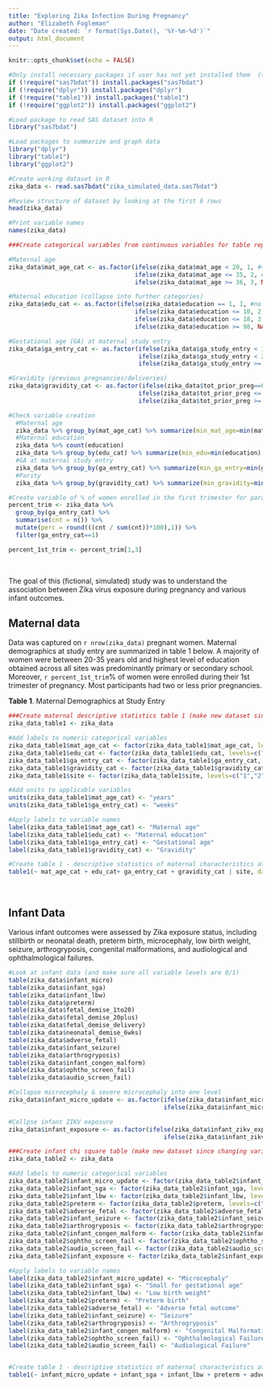 ---
title: "Exploring Zika Infection During Pregnancy"
author: "Elizabeth Fogleman"
date: "Date created: `r format(Sys.Date(), '%Y-%m-%d')`"
output: html_document
---

```{r, setup, include=FALSE}
knitr::opts_chunk$set(echo = FALSE)
```


```{r, load-data, echo=FALSE, include=FALSE}

#Only install necessary packages if user has not yet installed them  (to read in SAS dataset and summarize/graph data)
if (!require("sas7bdat")) install.packages("sas7bdat")
if (!require("dplyr")) install.packages("dplyr")
if (!require("table1")) install.packages("table1")
if (!require("ggplot2")) install.packages("ggplot2")

#Load package to read SAS dataset into R
library("sas7bdat")

#Load packages to summarize and graph data
library("dplyr")
library("table1")
library("ggplot2")

#Create working dataset in R
zika_data <- read.sas7bdat("zika_simulated_data.sas7bdat")

```


```{r, review-data, echo=FALSE, include=FALSE}

#Review structure of dataset by looking at the first 6 rows
head(zika_data)

#Print variable names
names(zika_data)

```


```{r, clean-data, echo=FALSE, include=FALSE}

###Create categorical variables from continuous variables for table reporting

#Maternal age
zika_data$mat_age_cat <- as.factor(ifelse(zika_data$mat_age < 20, 1, #<20 years old
                                   ifelse(zika_data$mat_age <= 35, 2, #20-35 years old
                                   ifelse(zika_data$mat_age >= 36, 3, NA)))) #> 35 years old

#Maternal education (collapse into further categories)
zika_data$edu_cat <- as.factor(ifelse(zika_data$education == 1, 1, #no formal schooling, illiterate
                                   ifelse(zika_data$education <= 10, 2, #primary/secondary (nursery school through 12th grade/GED)
                                   ifelse(zika_data$education <= 18, 3, #university+
                                   ifelse(zika_data$education >= 98, NA, NA))))) #refused, don't know, missing

#Gestational age (GA) at maternal study entry
zika_data$ga_entry_cat <- as.factor(ifelse(zika_data$ga_study_entry < 14, 1, #0-13weeks,6days
                                    ifelse(zika_data$ga_study_entry < 29 , 2, #14-28weeks,6days
                                    ifelse(zika_data$ga_study_entry >= 29, 3, NA)))) #29 weeks or more

#Gravidity (previous pregnancies/deliveries)
zika_data$gravidity_cat <- as.factor(ifelse(zika_data$tot_prior_preg==0, 1, #no prior pregnancies (0)
                                    ifelse(zika_data$tot_prior_preg <= 2, 2, #1 or 2 prior pregnancies
                                    ifelse(zika_data$tot_prior_preg >= 3, 3, NA)))) #3 or more prior pregnancies

#Check variable creation
  #Maternal age
  zika_data %>% group_by(mat_age_cat) %>% summarize(min_mat_age=min(mat_age),max_mat_age=max(mat_age))
  #Maternal education
  zika_data %>% count(education)
  zika_data %>% group_by(edu_cat) %>% summarize(min_edu=min(education),max_edu=max(education))  
  #GA at maternal study entry
  zika_data %>% group_by(ga_entry_cat) %>% summarize(min_ga_entry=min(ga_study_entry),max_ga_entry=max(ga_study_entry))  
  #Parity
  zika_data %>% group_by(gravidity_cat) %>% summarize(min_gravidity=min(tot_prior_preg),max_gravidity=max(tot_prior_preg))


```



```{r, var-for-text}

#Create variable of % of women enrolled in the first trimester for paragraph below
percent_trim <- zika_data %>%
  group_by(ga_entry_cat) %>%
  summarise(cnt = n()) %>%
  mutate(perc = round(((cnt / sum(cnt))*100),1)) %>% 
  filter(ga_entry_cat==1)

percent_1st_trim <- percent_trim[1,3]

```


$~$ <!--This adds space between header and next section--> 

The goal of this (fictional, simulated) study was to understand the association between Zika virus exposure during pregnancy and various infant outcomes.

## Maternal data
Data was captured on `r nrow(zika_data)` pregnant women. Maternal demographics at study entry are summarized in table 1 below. A majority of women were between 20-35 years old and highest level of education obtained across all sites was predominantly primary or secondary school. Moreover, `r percent_1st_trim`% of women were enrolled during their 1st trimester of pregnancy. Most participants had two or less prior pregnancies.


__Table 1__. Maternal Demographics at Study Entry


```{r, create-mat-table, echo=FALSE, caption="Maternal Demographics at Study Entry"}

###Create maternal descriptive statistics table 1 (make new dataset since changing variable type from numeric to character for table printing)
zika_data_table1 <- zika_data

#Add labels to numeric categorical variables
zika_data_table1$mat_age_cat <- factor(zika_data_table1$mat_age_cat, levels=c("1","2","3"), labels=c("<20","20-35",">35"))
zika_data_table1$edu_cat <- factor(zika_data_table1$edu_cat, levels=c("1","2","3"), labels=c("No formal schooling, illiterate","Primary/secondary","University+"))
zika_data_table1$ga_entry_cat <- factor(zika_data_table1$ga_entry_cat, levels=c("1","2","3"), labels=c("0-13","14-28",">=29"))
zika_data_table1$gravidity_cat <- factor(zika_data_table1$gravidity_cat, levels=c("1","2","3"), labels=c("0","1-2","3+"))
zika_data_table1$site <- factor(zika_data_table1$site, levels=c("1","2","3","4","5"), labels=c("Site 1","Site 2","Site 3","Site 4","Site 5"))

#Add units to applicable variables
units(zika_data_table1$mat_age_cat) <- "years"
units(zika_data_table1$ga_entry_cat) <- "weeks"

#Apply labels to variable names
label(zika_data_table1$mat_age_cat) <- "Maternal age"
label(zika_data_table1$edu_cat) <- "Maternal education"
label(zika_data_table1$ga_entry_cat) <- "Gestational age"
label(zika_data_table1$gravidity_cat) <- "Gravidity"

#Create table 1 - descriptive statistics of maternal characteristics at enrollment
table1(~ mat_age_cat + edu_cat+ ga_entry_cat + gravidity_cat | site, data=zika_data_table1)

```

$~$ <!--This adds space between header and next section--> 

## Infant Data
Various infant outcomes were assessed by Zika exposure status, including stillbirth or neonatal death, preterm birth, microcephaly, low birth weight, seizure, arthrogryposis, congenital malformations, and audiological and ophthalmological failures.


```{r, review-infant-data, echo=FALSE, include=FALSE}

#Look at infant data (and make sure all variable levels are 0/1)
table(zika_data$infant_micro)
table(zika_data$infant_sga)
table(zika_data$infant_lbw)
table(zika_data$preterm)
table(zika_data$fetal_demise_1to20)
table(zika_data$fetal_demise_20plus)
table(zika_data$fetal_demise_delivery)
table(zika_data$neonatal_demise_6wks)
table(zika_data$adverse_fetal)
table(zika_data$infant_seizure)
table(zika_data$arthrogryposis)
table(zika_data$infant_congen_malform)
table(zika_data$ophtho_screen_fail)
table(zika_data$audio_screen_fail)

#Collapse microcephaly & severe microcephaly into one level
zika_data$infant_micro_update <- as.factor(ifelse(zika_data$infant_micro == 0, 0,
                                           ifelse(zika_data$infant_micro >= 1, 1, NA)))

#Collpse infant ZIKV exposure
zika_data$infant_exposure <- as.factor(ifelse(zika_data$infant_zikv_exposure == 1, 1,
                                           ifelse(zika_data$infant_zikv_exposure >= 2, 0, NA)))

```



```{r, create-inf-table, echo=FALSE,}

###Create infant chi square table (make new dataset since changing variable type from numeric to character for table printing)
zika_data_table2 <- zika_data

#Add labels to numeric categorical variables
zika_data_table2$infant_micro_update <- factor(zika_data_table2$infant_micro_update, levels=c("0","1"), labels=c("No","Yes"))
zika_data_table2$infant_sga <- factor(zika_data_table2$infant_sga, levels=c("0","1"), labels=c("No","Yes"))
zika_data_table2$infant_lbw <- factor(zika_data_table2$infant_lbw, levels=c("0","1"), labels=c("No","Yes"))
zika_data_table2$preterm <- factor(zika_data_table2$preterm, levels=c("0","1"), labels=c("No","Yes"))
zika_data_table2$adverse_fetal <- factor(zika_data_table2$adverse_fetal, levels=c("0","1"), labels=c("No","Yes"))
zika_data_table2$infant_seizure <- factor(zika_data_table2$infant_seizure, levels=c("0","1"), labels=c("No","Yes"))
zika_data_table2$arthrogryposis <- factor(zika_data_table2$arthrogryposis, levels=c("0","1"), labels=c("No","Yes"))
zika_data_table2$infant_congen_malform <- factor(zika_data_table2$infant_congen_malform, levels=c("0","1"), labels=c("No","Yes"))
zika_data_table2$ophtho_screen_fail <- factor(zika_data_table2$ophtho_screen_fail, levels=c("0","1"), labels=c("No","Yes"))
zika_data_table2$audio_screen_fail <- factor(zika_data_table2$audio_screen_fail, levels=c("0","1"), labels=c("No","Yes"))
zika_data_table2$infant_exposure <- factor(zika_data_table2$infant_exposure, levels=c("0","1"), labels=c("Unexposed","Exposed"))

#Apply labels to variable names
label(zika_data_table2$infant_micro_update) <- "Microcephaly"
label(zika_data_table2$infant_sga) <- "Small for gestational age"
label(zika_data_table2$infant_lbw) <- "Low birth weight"
label(zika_data_table2$preterm) <- "Preterm birth"
label(zika_data_table2$adverse_fetal) <- "Adverse fetal outcome"
label(zika_data_table2$infant_seizure) <- "Seizure"
label(zika_data_table2$arthrogryposis) <- "Arthrogryposis"
label(zika_data_table2$infant_congen_malform) <- "Congenital Malformation"
label(zika_data_table2$ophtho_screen_fail) <- "Ophthalmological Failure"
label(zika_data_table2$audio_screen_fail) <- "Audiological Failure"


#Create table 1 - descriptive statistics of maternal characteristics at enrollment
table1(~ infant_micro_update + infant_sga + infant_lbw + preterm + adverse_fetal + infant_seizure + arthrogryposis + infant_congen_malform + ophtho_screen_fail + audio_screen_fail | infant_exposure, data=zika_data_table2)


```

$~$ <!--This adds space between header and next section--> 



